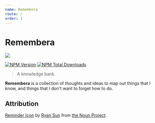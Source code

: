 ```yaml
---
name: Remembera
route: /
order: 1
---
```



# Remembera

<img src={rememberaImgPath} style={rememberaIconStyle}/>

[![NPM Version][npm-image]][npm-url]     [![NPM Total Downloads][npm-downloads]][npm-url]

> A knowledge bank.

**Remembera** is a collection of thoughts and ideas to map out things that I know, and things that I don't want to forget how to do.

## Attribution
[Reminder Icon](https://thenounproject.com/icon/26413/) by [Ryan Sun](https://thenounproject.com/ryansun/) from [the Noun Project](https://thenounproject.com/).

<!-- Markdown link & img dfn's -->
[npm-image]: https://img.shields.io/npm/v/remembera.svg
[npm-downloads]: https://img.shields.io/npm/dt/remembera.svg
[npm-url]: https://www.npmjs.com/package/remembera